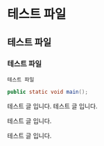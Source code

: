 # 테스트 파일

## 테스트 파일

### 테스트 파일

```test
테스트 파일
```

```java
public static void main();
```

테스트 글 입니다.
테스트 글 입니다.



테스트 글 입니다.

테스트 글 입니다.